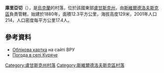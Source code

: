 {{coord|48|10|3|N|39|36|17|E|scale:100000|display=title}}

'''庫里亞切'''（{{lang-uk|Куряче}}），是[[烏克蘭|烏克蘭]]的村落，位於該國東部[[盧甘斯克州|盧甘斯克州]]，由[[斯維爾德洛夫斯克區|斯維爾德洛夫斯克區]]負責管轄，始建於1880年，面積12.3平方公里，海拔高度129米，2001年人口214，人口密度每平方公里17.4人。

==參考資料==
* [http://w1.c1.rada.gov.ua/pls/z7503/A005?rdat1=04.01.2014&rf7571=18572 Облікова картка] {{Wayback|url=http://w1.c1.rada.gov.ua/pls/z7503/A005?rdat1=04.01.2014&rf7571=18572 |date=20140104212609 }} на сайті ВРУ
* [http://weather.in.ua/ua/lyganskaja/12865 Погода в селі Куряче] {{Wayback|url=http://weather.in.ua/ua/lyganskaja/12865 |date=20200923035815 }}

{{DEFAULTSORT:Куряче}}
[[Category:盧甘斯克州村落|Category:盧甘斯克州村落]]
[[Category:斯維爾德洛夫斯克區村落|Category:斯維爾德洛夫斯克區村落]]


{{Luhansk-geo-stub}}
